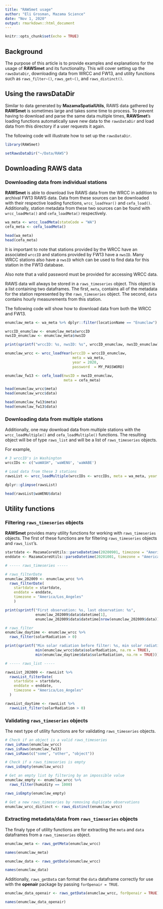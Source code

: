 ```yaml
---
title: "RAWSmet usage"
author: "Eli Grosman, Mazama Science"
date: "Nov 1, 2020"
output: rmarkdown::html_document
---
```


```r
knitr::opts_chunk$set(echo = TRUE)
```

## Background
The purpose of this article is to provide examples and explanations for the usage
of **RAWSmet** and its functionality. This will cover setting up the `rawsDataDir`,
downloading data from WRCC and FW13, and utility functions such as `raws_filter~()`,
`raws_get~()`, and `raws_distinct()`.

## Using the rawsDataDir
Similar to data generated by **MazamaSpatialUtils**, RAWS data gathered
by **RAWSmet** is sometimes large and takes some time to process. To prevent
having to download and parse the same data multiple times, **RAWSmet**'s loading
functions automatically save new data to the `rawsDataDir` and load data from
this directory if a user requests it again.

The following code will illustrate how to set up the `rawsDataDir`.
```r
library(RAWSmet)

setRawsDataDir("~/Data/RAWS")
```

## Downloading RAWS data

### Downloading data from individual stations

**RAWSmet** is able to download live RAWS data from the WRCC in addition to 
archival FW13 RAWS data. Data from these sources can be downloaded with their
respective loading functions, `wrcc_loadYear()` and `cefa_load()`. Additionally,
station metadata from these two sources can be found with `wrcc_loadMeta()` and
`cefa_loadMeta()` respectively.
```r
wa_meta <- wrcc_loadMeta(stateCode = "WA")
cefa_meta <- cefa_loadMeta()

head(wa_meta)
head(cefa_meta)
```

It is important to note that stations provided by the WRCC have an associated 
`wrccID` and stations provided by FW13 have a `nwsID`. Many WRCC stations also
have a `nwsID` which can be used to find data for this station in the FW13 database.

Also note that a valid password must be provided for accessing WRCC data.

RAWS data will always be stored in a `raws_timeseries` object. This object is a 
list containing two dataframes. The first, `meta`, contains all of the metadata
for the station represented by the `raws_timeseries` object. The second, `data`
contains hourly measurements from this station.

The following code will show how to download data from both the WRCC and FW13.
```r
enumclaw_meta <- wa_meta %>% dplyr::filter(locationName == "Enumclaw")

wrccID_enumclaw <- enumclaw_meta$wrccID
nwsID_enumclaw <- enumclaw_meta$nwsID

print(sprintf("wrccID: %s, nwsID: %s", wrccID_enumclaw, nwsID_enumclaw))

enumclaw_wrcc <- wrcc_loadYear(wrccID = wrccID_enumclaw,
                               meta = wa_meta,
                               year = 2020,
                               password  = MY_PASSWORD)

enumclaw_fw13 <- cefa_load(nwsID = nwsID_enumclaw,
                           meta = cefa_meta)

head(enumclaw_wrcc$meta)
head(enumclaw_wrcc$data)

head(enumclaw_fw13$meta)
head(enumclaw_fw13$data)
```

### Downloading data from multiple stations

Additionally, one may download data from multiple stations with the 
`wrcc_loadMultiple()` and `cefa_loadMultiple()` functions. The resulting object
will be of type `raws_list` and will be a list of `raws_timeseries` objects.

For example,

```r

# 3 wrccID's in Washington
wrccIDs <- c("waWASH", 'waWENU', 'waWABE')

# Load data from these 3 stations
rawsList <- wrcc_loadMultiple(wrccIDs <- wrccIDs, meta = wa_meta, year = 2020, password = MY_PASSWORD)

dplyr::glimpse(rawsList)

head(rawsList$waWENU$data)
```
## Utility functions

### Filtering `raws_timeseries` objects

**RAWSmet** provides many utility functions for working with `raws_timeseries` 
objects. The first of these functions are for filtering `raws_timeseries` objects
and `raws_list`'s. 
```r

startdate <- MazamaCoreUtils::parseDatetime(20200901, timezone = "America/Los_Angeles")
enddate <- MazamaCoreUtils::parseDatetime(20201001, timezone = "America/Los_Angeles")

# ----- raws_timeseries -----

# raws_filterDate
enumclaw_202009 <- enumclaw_wrcc %>%
  raws_filterDate(
    startdate = startdate,
    enddate = enddate,
    timezone = "America/Los_Angeles"
    )

print(sprintf("First observation: %s, last observation: %s", 
              enumclaw_202009$data$datetime[1],
              enumclaw_202009$data$datetime[nrow(enumclaw_202009$data)]))

# raws_filter
enumclaw_daytime <- enumclaw_wrcc %>%
  raws_filter(solarRadiation > 0)

print(sprintf("Min solar radiation before filter: %s, min solar radiation after filter: %s",
              min(enumclaw_wrcc$data$solarRadiation, na.rm = TRUE),
              min(enumclaw_daytime$data$solarRadiation, na.rm = TRUE)))

# ----- raws_list -----

rawsList_202009 <- rawsList %>%
  rawsList_filterDate(
    startdate = startdate,
    enddate = enddate,
    timezone = "America/Los_Angeles"
  )

rawsList_daytime <- rawsList %>%
  rawsList_filter(solarRadiation > 0)

```

### Validating `raws_timeseries` objects

The next type of utility functions are for validating `raws_timeseries` objects.

```r
# Check if an object is a valid raws_timeseries
raws_isRaws(enumclaw_wrcc)
raws_isRaws(enumclaw_fw13)
raws_isRaws(c("some", "other", "object"))

# Check if a raws_timeseries is empty
raws_isEmpty(enumclaw_wrcc)

# Get an empty list by filtering by an impossible value
enumclaw_empty <- enumclaw_wrcc %>%
  raws_filter(humidity == 1000)

raws_isEmpty(enumclaw_empty)

# Get a new raws_timeseries by removing duplicate observations
enumclaw_wrcc_distinct <- raws_distinct(enumclaw_wrcc)
```

### Extracting metadata/data from `raws_timeseries` objects

The finaly type of utility functions are for extracting the `meta` and `data`
dataframes from a `raws_timeseries` object.
```r
enumclaw_meta <- raws_getMeta(enumclaw_wrcc)

names(enumclaw_meta)

enumclaw_data <- raws_getData(enumclaw_wrcc)

names(enumclaw_data)
```

Additionally, `raws_getData` can format the `data` dataframe correctly for
use with the **openair** package by passing `forOpenair = TRUE`.
```r
enumclaw_data_openair <- raws_getData(enumclaw_wrcc, forOpenair = TRUE)

names(enumclaw_data_openair)
```
